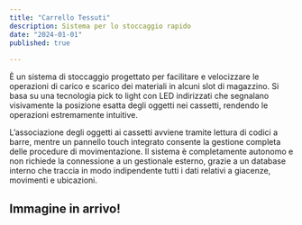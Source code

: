 ```yaml
---
title: "Carrello Tessuti"
description: Sistema per lo stoccaggio rapido
date: "2024-01-01"
published: true
  
---
```


È un sistema di stoccaggio progettato per facilitare e velocizzare le operazioni di carico e scarico dei materiali in alcuni slot di magazzino. Si basa su una tecnologia pick to light con LED indirizzati che segnalano visivamente la posizione esatta degli oggetti nei cassetti, rendendo le operazioni estremamente intuitive.

L’associazione degli oggetti ai cassetti avviene tramite lettura di codici a barre, mentre un pannello touch integrato consente la gestione completa delle procedure di movimentazione. Il sistema è completamente autonomo e non richiede la connessione a un gestionale esterno, grazie a un database interno che traccia in modo indipendente tutti i dati relativi a giacenze, movimenti e ubicazioni.

## Immagine in arrivo!